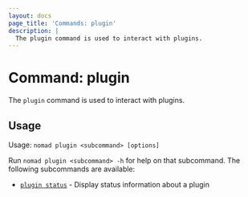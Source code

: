 ```yaml
---
layout: docs
page_title: 'Commands: plugin'
description: |
  The plugin command is used to interact with plugins.
---
```


# Command: plugin

The `plugin` command is used to interact with plugins.

## Usage

Usage: `nomad plugin <subcommand> [options]`

Run `nomad plugin <subcommand> -h` for help on that subcommand. The following
subcommands are available:

- [`plugin status`][status] - Display status information about a plugin

[status]: /docs/commands/plugin/status 'Display status information about a plugin'
